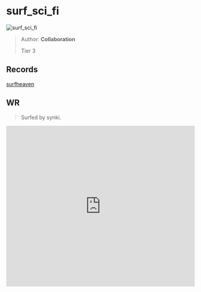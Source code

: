 
# surf_sci_fi

![surf_sci_fi](https://raw.githubusercontent.com/Sayt123/SurfMapPics/Maps-and-bonuses/csgo/surf_sci_fi.jpg)

> Author: **Collaboration**
>
> Tier 3

## Records

[surfheaven](https://surfheaven.eu/map/surf_sci_fi)

## WR

> Surfed by synki.

<iframe
width="100%"
height="430"
src="https://www.youtube.com/embed/d-HWzKSXUuE"
frameborder="0"
allow="accelerometer; autoplay; clipboard-write; encrypted-media; gyroscope; picture-in-picture"
allowFullScreen
/>

```md

[Surf Timer] - им ٠ synkii finished in 01:06:36 (WR -00:00:32). Improving by 00:00:40
[Surf Timer] - им ٠ synkii beat the map record! Rank: 1/286


```
                